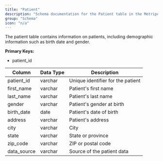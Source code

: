 ```yaml
---
title: "Patient"
description: "Schema documentation for the Patient table in the Metriport data model"
group: "Schema"
icon: "n/a"
---
```


The patient table contains information on patients, including demographic information such as birth date and gender.

**Primary Keys:**
* patient_id

| Column | Data Type | Description |
| ------ | --------- | ----------- |
| patient_id | varchar | Unique identifier for the patient |
| first_name | varchar | Patient's first name |
| last_name | varchar | Patient's last name |
| gender | varchar | Patient's gender at birth |
| birth_date | date | Patient's date of birth |
| address | varchar | Patient's address |
| city | varchar | City |
| state | varchar | State or province |
| zip_code | varchar | ZIP or postal code |
| data_source | varchar | Source of the patient data |